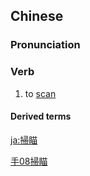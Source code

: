 ==Chinese==
{{zh-forms|s=扫描}}

===Pronunciation===
{{zh-pron
|m=sǎomiáo
|mn=sàu-biâu/sàu-biô
|cat=v
}}

===Verb===
{{zh-verb}}

# to [[scan]] {{gloss|create a digital copy of an image}}

====Derived terms====
{{zh-der|頸後透明帶掃描:jǐnghòu tòumíng dài sǎomiáo|人體掃描安檢儀}}

[[Category:zh:Computing|手08掃瞄]]

[[ja:掃瞄]]